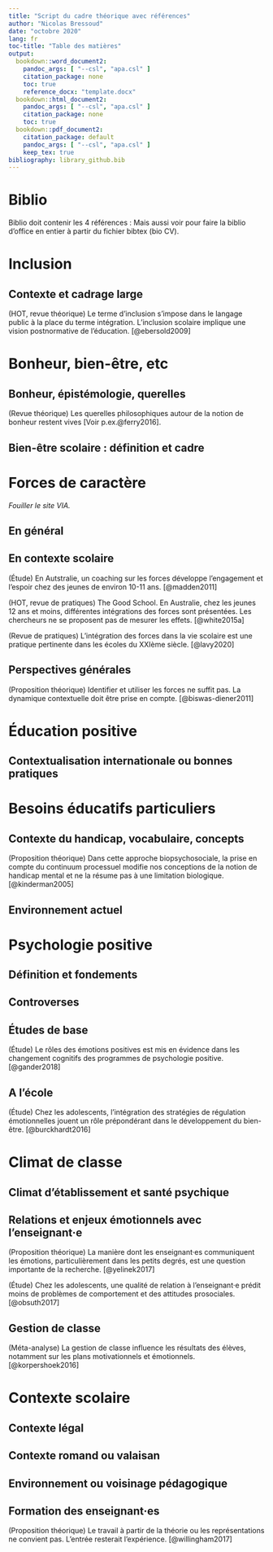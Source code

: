 ```yaml
---
title: "Script du cadre théorique avec références"
author: "Nicolas Bressoud"
date: "octobre 2020"
lang: fr
toc-title: "Table des matières"
output: 
  bookdown::word_document2:
    pandoc_args: [ "--csl", "apa.csl" ]
    citation_package: none
    toc: true
    reference_docx: "template.docx"
  bookdown::html_document2:
    pandoc_args: [ "--csl", "apa.csl" ]
    citation_package: none
    toc: true
  bookdown::pdf_document2:
    citation_package: default
    pandoc_args: [ "--csl", "apa.csl" ]
    keep_tex: true
bibliography: library_github.bib
---
```




# Biblio

Biblio doit contenir les 4 références :
Mais aussi voir pour faire la biblio d'office en entier à partir du fichier bibtex (bio CV).


# Inclusion

## Contexte et cadrage large

(HOT, revue théorique) Le terme d’inclusion s’impose dans le langage public à la place du terme intégration. L’inclusion scolaire implique une vision postnormative de l’éducation. [@ebersold2009]








# Bonheur, bien-être, etc

## Bonheur, épistémologie, querelles

(Revue théorique) Les querelles philosophiques autour de la notion de bonheur restent vives [Voir p.ex.@ferry2016].

## Bien-être scolaire : définition et cadre



# Forces de caractère

*Fouiller le site VIA.*

## En général


## En contexte scolaire

(Étude) En Autstralie, un coaching sur les forces développe l’engagement et l’espoir chez des jeunes de environ 10-11 ans. [@madden2011] 

(HOT, revue de pratiques) The Good School. En Australie, chez les jeunes 12 ans et moins, différentes intégrations des forces sont présentées. Les chercheurs ne se proposent pas de mesurer les effets. [@white2015a]

(Revue de pratiques) L’intégration des forces dans la vie scolaire est une pratique pertinente dans les écoles du XXIème siècle. [@lavy2020]

## Perspectives générales

(Proposition théorique) Identifier et utiliser les forces ne suffit pas. La dynamique contextuelle doit être prise en compte. [@biswas-diener2011]





# Éducation positive

## Contextualisation internationale ou bonnes pratiques



# Besoins éducatifs particuliers

## Contexte du handicap, vocabulaire, concepts

(Proposition théorique) Dans cette approche biopsychosociale, la prise en compte du continuum processuel modifie nos conceptions de la notion de handicap mental et ne la résume pas à une limitation biologique. [@kinderman2005]

## Environnement actuel

# Psychologie positive

## Définition et fondements

## Controverses

## Études de base

(Étude) Le rôles des émotions positives est mis en évidence dans les changement cognitifs des programmes de psychologie positive. [@gander2018]

## A l’école

(Étude) Chez les adolescents, l’intégration des stratégies de régulation émotionnelles jouent un rôle prépondérant dans le développement du bien-être. [@burckhardt2016]


# Climat de classe

## Climat d’établissement et santé psychique

## Relations et enjeux émotionnels avec l’enseignant·e

(Proposition théorique) La manière dont les enseignant·es communiquent les émotions, particulièrement dans les petits degrés, est une question importante de la recherche. [@yelinek2017]

(Étude) Chez les adolescents, une qualité de relation à l’enseignant·e prédit moins de problèmes de comportement et des attitudes prosociales. [@obsuth2017]

## Gestion de classe

(Méta-analyse) La gestion de classe influence les résultats des élèves, notamment sur les plans motivationnels et émotionnels. [@korpershoek2016]





# Contexte scolaire

## Contexte légal

## Contexte romand ou valaisan

## Environnement ou voisinage pédagogique

## Formation des enseignant·es

(Proposition théorique) Le travail à partir de la théorie ou les représentations ne convient pas. L’entrée resterait l’expérience. [@willingham2017]

